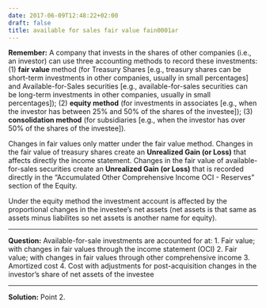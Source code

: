 ```yaml
---
date: 2017-06-09T12:48:22+02:00
draft: false
title: available for sales fair value fain0001ar
---
```


**Remember:**
A company that invests in the shares of other companies (i.e., an investor) can use three accounting methods to record these investments: (1) **fair value** method (for Treasury Shares [e.g., treasury shares can be short-term investments in other companies, usually in small percentages] and Available-for-Sales securities [e.g., available-for-sales securities can be long-term investments in other companies, usually in small percentages]); (2) **equity method** (for investments in associates [e.g., when the investor has between 25% and 50% of the shares of the investee]); (3) **consolidation method** (for subsidiaries [e.g., when the investor has over 50% of the shares of the investee]).

Changes in fair values only matter under the fair value method. Changes in the fair value of treasury shares create an **Unrealized Gain (or Loss)** that affects directly the income statement. Changes in the fair value of available-for-sales securities create an **Unrealized Gain (or Loss)** that is recorded directly in the "Accumulated Other Comprehensive Income OCI - Reserves" section of the Equity.

Under the equity method the investment account is affected by the proportional changes in the investee's net assets (net assets is that same as assets minus liabilites so net assets is another name for equity).

***

**Question:**
Available-for-sale investments are accounted for at:
1. Fair value; with changes in fair values through the income statement (OCI)
2. Fair value; with changes in fair values through other comprehensive income
3. Amortized cost 
4. Cost with adjustments for post-acquisition changes in the investor’s share of net assets of the investee


***

**Solution:**
Point 2.